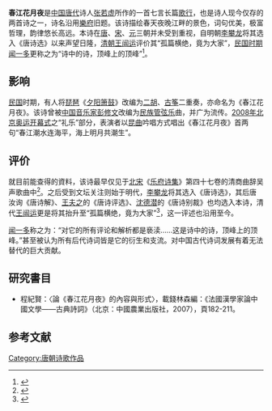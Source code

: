 '''春江花月夜'''是[[中国|中国]][[唐朝|唐代]]诗人[[张若虚|张若虚]]所作的一首七言长篇[[歌行|歌行]]，也是诗人现今仅存的两首诗之一，诗名沿用[[樂府|樂府]]旧题。该诗描绘春天夜晚江畔的景色，词句优美，极富哲理，韵律悠长高远。本诗在[[唐朝|唐]]、[[宋朝|宋]]、[[元朝|元]]三朝并未受到重视，自明朝[[李攀龙|李攀龙]]将其选入《唐诗选》以来声望日隆，[[清朝|清朝]][[王闿运|王闿运]]评价其“孤篇横绝，竟为大家”，[[民国时期|民国时期]][[闻一多|闻一多]]更称之为“诗中的诗，顶峰上的顶峰”<ref name="卞毓方">{{Cite news |title=唐诗中的“最后一片叶子” |author=卞毓方 |work=解放日报朝花周刊 |date=2022年3月17日}}</ref>。

== 影响 ==
[[中華民國|民国]]时期，有人将[[琵琶|琵琶]]《[[夕阳箫鼓|夕阳箫鼓]]》改编为[[二胡|二胡]]、[[古筝|古筝]]二重奏，亦命名为《春江花月夜》。该诗曾被[[中国大陆|中国]][[音乐家|音乐家]][[彭修文|彭修文]]改编为[[民族管弦乐|民族管弦乐]]曲，并广为流传。[[2008年夏季奥林匹克运动会|2008年北京奥运]][[2008年夏季奧林匹克運動會開幕式|开幕式]]之“礼乐”部分，表演者以[[昆曲|昆曲]]吟唱方式唱出《春江花月夜》首两句“春江潮水连海平，海上明月共潮生”。

== 评价 ==
就目前能查得的資料，该诗最早仅见于[[北宋|北宋]]《[[乐府诗集|乐府诗集]]》第四十七卷的清商曲辞吴声歌曲中<ref name="er">{{cite wikisource|title=乐府诗集|year=北宋|wslanguage=zh|wslink=乐府诗集/047卷}}</ref>。之后受到文坛关注则始于明代，[[李攀龙|李攀龙]]将其选入《唐诗选》，其后唐汝询《唐诗解》、[[王夫之|王夫之]]的《唐诗评选》、[[沈德潜|沈德潜]]的《唐诗别裁》也均选入本诗，清代[[王闿运|王闿运]]更是将其抬升至“孤篇横绝，竟为大家”<ref name="yi">{{cite book|author=陈兆奎|title=《王志》|chapter=《论唐诗诸家源流（答陈夫问）》}}</ref>，这一评述也沿用至今。

[[闻一多|闻一多]]称之为：“对它的所有评论和解析都是亵渎……这是诗中的诗，顶峰上的顶峰。”甚至被认为所有后代诗词皆是它的衍生和支流。对中国古代诗词发展有着无法替代的巨大贡献。

==研究書目==
* 程紀賢：〈論《春江花月夜》的內容與形式〉，載錢林森編：《法國漢學家論中國文學——古典詩詞》（北京：中國農業出版社，2007），頁182-211。

==参考文献==
{{reflist}}

{{wikisource|春江花月夜 (張若虛)}}
[[Category:唐朝诗歌作品|Category:唐朝诗歌作品]]
